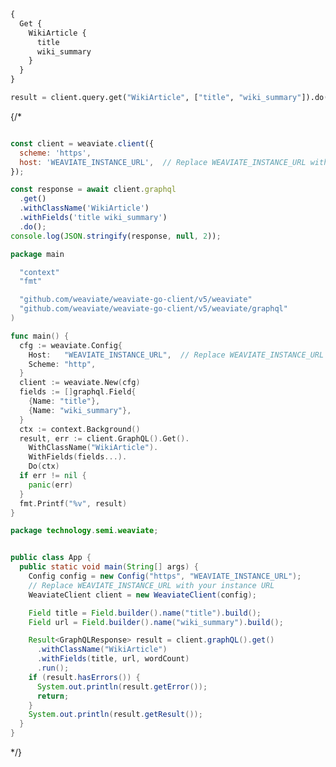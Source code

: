 
<Tabs groupId="languages">
<TabItem value="graphql" label="GraphQL">

```graphql
{
  Get {
    WikiArticle {
      title
      wiki_summary
    }
  }
}
```

</TabItem>
<TabItem value="py" label="Python">

```python
result = client.query.get("WikiArticle", ["title", "wiki_summary"]).do()
```

</TabItem>
{/* <TabItem value="js" label="JS/TS Client v2">

```js

const client = weaviate.client({
  scheme: 'https',
  host: 'WEAVIATE_INSTANCE_URL',  // Replace WEAVIATE_INSTANCE_URL with your instance URL
});

const response = await client.graphql
  .get()
  .withClassName('WikiArticle')
  .withFields('title wiki_summary')
  .do();
console.log(JSON.stringify(response, null, 2));
```

</TabItem>
<TabItem value="go" label="Go">

```go
package main

  "context"
  "fmt"

  "github.com/weaviate/weaviate-go-client/v5/weaviate"
  "github.com/weaviate/weaviate-go-client/v5/weaviate/graphql"
)

func main() {
  cfg := weaviate.Config{
    Host:   "WEAVIATE_INSTANCE_URL",  // Replace WEAVIATE_INSTANCE_URL with your instance URL
    Scheme: "http",
  }
  client := weaviate.New(cfg)
  fields := []graphql.Field{
    {Name: "title"},
    {Name: "wiki_summary"},
  }
  ctx := context.Background()
  result, err := client.GraphQL().Get().
    WithClassName("WikiArticle").
    WithFields(fields...).
    Do(ctx)
  if err != nil {
    panic(err)
  }
  fmt.Printf("%v", result)
}
```

</TabItem>
<TabItem value="java" label="Java">

```java
package technology.semi.weaviate;


public class App {
  public static void main(String[] args) {
    Config config = new Config("https", "WEAVIATE_INSTANCE_URL");
    // Replace WEAVIATE_INSTANCE_URL with your instance URL
    WeaviateClient client = new WeaviateClient(config);

    Field title = Field.builder().name("title").build();
    Field url = Field.builder().name("wiki_summary").build();

    Result<GraphQLResponse> result = client.graphQL().get()
      .withClassName("WikiArticle")
      .withFields(title, url, wordCount)
      .run();
    if (result.hasErrors()) {
      System.out.println(result.getError());
      return;
    }
    System.out.println(result.getResult());
  }
}
```

</TabItem> */}
</Tabs>